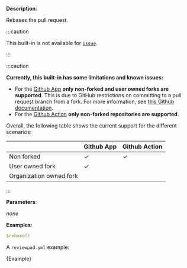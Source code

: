 
**Description**:

Rebases the pull request.

:::caution

This built-in is not available for [`issue`](/guides/syntax#workflow).

:::

:::caution

**Currently, this built-in has some limitations and known issues:**

- For the [Github App](getting-started/installation) **only non-forked and user owned forks are supported**. This is due to GitHub restrictions on committing to a pull request branch from a fork. For more information, see [this Github documentation](https://docs.github.com/en/pull-requests/collaborating-with-pull-requests/proposing-changes-to-your-work-with-pull-requests/committing-changes-to-a-pull-request-branch-created-from-a-fork).
- For the [Github Action](/getting-started/installation-action-tokenized) **only non-forked repositories are supported**.

Overall, the following table shows the current support for the different scenarios:

|                         | Github App | Github Action |
| ----------------------- | ---------- | ------------- |
| Non forked              | ✓          | ✓             |
| User owned fork         | ✓          |               |
| Organization owned fork |            |               |

:::

**Parameters**:

_none_

**Examples**:

```yml
$rebase()
```

A `reviewpad.yml` example:

<CodeBlock language="yml" title="reviewpad.yml">{Example}</CodeBlock>
